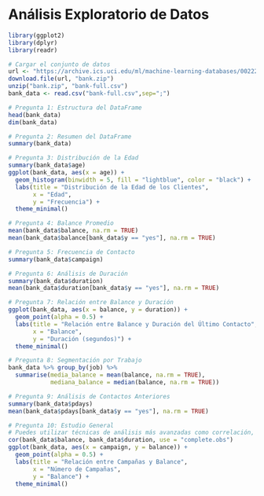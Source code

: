 # Análisis Exploratorio de Datos

```r
library(ggplot2)
library(dplyr)
library(readr)
```


```r
# Cargar el conjunto de datos
url <- "https://archive.ics.uci.edu/ml/machine-learning-databases/00222/bank.zip"
download.file(url, "bank.zip")
unzip("bank.zip", "bank-full.csv")
bank_data <- read.csv("bank-full.csv",sep=";")
```

```r
# Pregunta 1: Estructura del DataFrame
head(bank_data)
dim(bank_data)
```

```r
# Pregunta 2: Resumen del DataFrame
summary(bank_data)
```



```r
# Pregunta 3: Distribución de la Edad
summary(bank_data$age)
ggplot(bank_data, aes(x = age)) +
  geom_histogram(binwidth = 5, fill = "lightblue", color = "black") +
  labs(title = "Distribución de la Edad de los Clientes",
       x = "Edad",
       y = "Frecuencia") +
  theme_minimal()
```



```r
# Pregunta 4: Balance Promedio
mean(bank_data$balance, na.rm = TRUE)
mean(bank_data$balance[bank_data$y == "yes"], na.rm = TRUE)
```



```r
# Pregunta 5: Frecuencia de Contacto
summary(bank_data$campaign)
```

```r
# Pregunta 6: Análisis de Duración
summary(bank_data$duration)
mean(bank_data$duration[bank_data$y == "yes"], na.rm = TRUE)
```


```r
# Pregunta 7: Relación entre Balance y Duración
ggplot(bank_data, aes(x = balance, y = duration)) +
  geom_point(alpha = 0.5) +
  labs(title = "Relación entre Balance y Duración del Último Contacto",
       x = "Balance",
       y = "Duración (segundos)") +
  theme_minimal()
```


```r
# Pregunta 8: Segmentación por Trabajo
bank_data %>% group_by(job) %>%
  summarise(media_balance = mean(balance, na.rm = TRUE),
            mediana_balance = median(balance, na.rm = TRUE))
```


```r
# Pregunta 9: Análisis de Contactos Anteriores
summary(bank_data$pdays)
mean(bank_data$pdays[bank_data$y == "yes"], na.rm = TRUE)
```


```r
# Pregunta 10: Estudio General
# Puedes utilizar técnicas de análisis más avanzadas como correlación, regresión, etc.
cor(bank_data$balance, bank_data$duration, use = "complete.obs")
ggplot(bank_data, aes(x = campaign, y = balance)) +
  geom_point(alpha = 0.5) +
  labs(title = "Relación entre Campañas y Balance",
       x = "Número de Campañas",
       y = "Balance") +
  theme_minimal()
```




